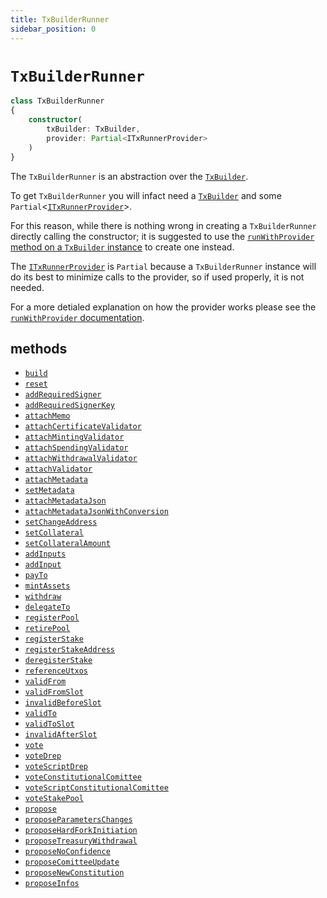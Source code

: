 ```yaml
---
title: TxBuilderRunner
sidebar_position: 0
---
```


# `TxBuilderRunner`

```ts
class TxBuilderRunner
{
    constructor(
        txBuilder: TxBuilder,
        provider: Partial<ITxRunnerProvider>
    )
}
```

The `TxBuilderRunner` is an abstraction over the [`TxBuilder`](../TxBuilder%20API/TxBuilder).

To get `TxBuilderRunner` you will infact need a [`TxBuilder`](../TxBuilder%20API/TxBuilder)
and some `Partial`\<[`ITxRunnerProvider`](./IProvider)\>.

For this reason, while there is nothing wrong in creating a `TxBuilderRunner`
directly calling the constructor;
it is suggested to use the [`runWithProvider` method on a `TxBuilder` instance](../TxBuilder%20API/runWithProvider)
to create one instead.

The [`ITxRunnerProvider`](./IProvider) is `Partial` because
a `TxBuilderRunner` instance will do its best to minimize calls to the provider, so if used properly, it is not needed.

For a more detialed explanation on how the provider works
please see the [`runWithProvider` documentation](../TxBuilder%20API/runWithProvider).


## methods

- [`build`](./build)
- [`reset`](./reset)
- [`addRequiredSigner`](./addRequiredSigner)
- [`addRequiredSignerKey`](./addRequiredSignerKey)
- [`attachMemo`](./attachMemo)
- [`attachCertificateValidator`](./attachCertificateValidator)
- [`attachMintingValidator`](./attachMintingValidator)
- [`attachSpendingValidator`](./attachSpendingValidator)
- [`attachWithdrawalValidator`](./attachWithdrawalValidator)
- [`attachValidator`](./attachValidator)
- [`attachMetadata`](./attachMetadata)
- [`setMetadata`](./setMetadata)
- [`attachMetadataJson`](./attachMetadataJson)
- [`attachMetadataJsonWithConversion`](./attachMetadataJsonWithConversion)
- [`setChangeAddress`](./setChangeAddress)
- [`setCollateral`](./setCollateral)
- [`setCollateralAmount`](./setCollateralAmount)
- [`addInputs`](./addInputs)
- [`addInput`](./addInput)
- [`payTo`](./payTo)
- [`mintAssets`](./mintAssets)
- [`withdraw`](./withdraw)
- [`delegateTo`](./delegateTo)
- [`registerPool`](./registerPool)
- [`retirePool`](./retirePool)
- [`registerStake`](./registerStake)
- [`registerStakeAddress`](./registerStakeAddress)
- [`deregisterStake`](./deregisterStake)
- [`referenceUtxos`](./referenceUtxos)
- [`validFrom`](./validFrom)
- [`validFromSlot`](./validFromSlot)
- [`invalidBeforeSlot`](./invalidBeforeSlot)
- [`validTo`](./validTo)
- [`validToSlot`](./validToSlot)
- [`invalidAfterSlot`](./invalidAfterSlot)
- [`vote`](./vote)
- [`voteDrep`](./voteDrep)
- [`voteScriptDrep`](./voteScriptDrep)
- [`voteConstitutionalComittee`](./voteConstitutionalComittee)
- [`voteScriptConstitutionalComittee`](./voteScriptConstitutionalComittee)
- [`voteStakePool`](./voteStakePool)
- [`propose`](./propose)
- [`proposeParametersChanges`](./proposeParametersChanges)
- [`proposeHardForkInitiation`](./proposeHardForkInitiation)
- [`proposeTreasuryWithdrawal`](./proposeTreasuryWithdrawal)
- [`proposeNoConfidence`](./proposeNoConfidence)
- [`proposeComitteeUpdate`](./proposeComitteeUpdate)
- [`proposeNewConstitution`](./proposeNewConstitution)
- [`proposeInfos`](./proposeInfos)